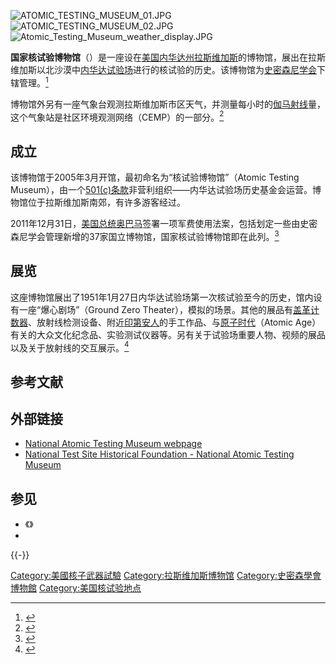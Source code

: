 [[File:ATOMIC_TESTING_MUSEUM_01.JPG|thumb]]
[[File:ATOMIC_TESTING_MUSEUM_02.JPG|thumb]]
[[File:Atomic_Testing_Museum_weather_display.JPG|thumb]]
{{coord|36.11416|N|115.1486|W|source:placeopedia|display=title}}

'''国家核试验博物馆'''（{{lang-en|National Atomic Testing Museum}}）是一座设在[[美国|美国]][[内华达州|内华达州]][[拉斯维加斯|拉斯维加斯]]的博物馆，展出在拉斯维加斯以北沙漠中[[内华达试验场|内华达试验场]]进行的核试验的历史。该博物馆为[[史密森尼学会|史密森尼学会]]下辖管理。<ref>{{cite web |url=http://affiliations.si.edu/AffiliateDetail.Asp?AffiliateID=63 |title=Affiliate Detail: National Atomic Testing Museum |publisher=Smithsonian Institution |accessdate=2012-01-01 |deadurl=yes |archiveurl=https://web.archive.org/web/20120125003127/http://affiliations.si.edu/AffiliateDetail.Asp?AffiliateID=63 |archivedate=2012-01-25 }}</ref>

博物馆外另有一座气象台观测拉斯维加斯市区天气，并测量每小时的[[伽马射线|伽马射线]]量，这个气象站是社区环境观测网络（CEMP）的一部分。<ref>{{Cite web |url=http://www.cemp.dri.edu/ |title=Community Environmental Monitoring Network |accessdate=2013-12-08 |archive-date=2013-12-05 |archive-url=https://web.archive.org/web/20131205122938/http://www.cemp.dri.edu/ |dead-url=no }}</ref>

==成立==
该博物馆于2005年3月开馆，最初命名为“核试验博物馆”（Atomic Testing Museum），由一个[[501(c)条款|501(c)条款]]非营利组织——内华达试验场历史基金会运营。博物馆位于拉斯维加斯南郊，有许多游客经过。

2011年12月31日，[[美国总统|美国总统]][[奥巴马|奥巴马]]签署一项军费使用法案，包括划定一些由史密森尼学会管理新增的37家国立博物馆，国家核试验博物馆即在此列。<ref>{{cite web|url=http://affiliations.si.edu/AffiliateDetail.Asp?AffiliateID=63|title=National Atomic Testing Museum|author=|date=|work=|publisher=Smithsonian Affiliations|accessdate=January 4, 2012|deadurl=yes|archiveurl=https://web.archive.org/web/20120125003127/http://affiliations.si.edu/AffiliateDetail.Asp?AffiliateID=63|archivedate=2012年1月25日}}</ref>

== 展览 ==
这座博物馆展出了1951年1月27日内华达试验场第一次核试验至今的历史，馆内设有一座“爆心剧场”（Ground Zero Theater），模拟{{en-link|大气核试验|Nuclear weapons testing#Types}}的场景。其他的展品有[[盖革计数器|盖革计数器]]、放射线检测设备、附近[[印第安人|印第安人]]的手工作品、与[[原子时代|原子时代]]（Atomic Age）有关的大众文化纪念品、实验测试仪器等。另有关于试验场重要人物、视频的展品以及关于放射线的交互展示。<ref>{{Cite web |url=http://www.atomictestingmuseum.org/virtual-tour.htm |title=Atomic Testing Museum: Virtual Tour |accessdate=2013-12-08 |archive-date=2005-11-24 |archive-url=https://web.archive.org/web/20051124023717/http://www.atomictestingmuseum.org/virtual-tour.htm |dead-url=yes }}</ref>

== 参考文献 ==
{{Reflist}}

== 外部链接 ==
* [https://web.archive.org/web/20050225041654/http://www.atomictestingmuseum.org/ National Atomic Testing Museum webpage]
* [https://web.archive.org/web/20070218062533/http://www.ntshf.org/ National Test Site Historical Foundation - National Atomic Testing Museum]

== 参见 ==
* 《{{en-link|如何拍摄原子弹|How to Photograph an Atomic Bomb}}》
* {{en-link|国家核科学及历史博物馆|National Museum of Nuclear Science & History}}

{{-}}
{{美国核试验}}

[[Category:美國核子武器試驗|Category:美國核子武器試驗]]
[[Category:拉斯维加斯博物馆|Category:拉斯维加斯博物馆]]
[[Category:史密森學會博物館|Category:史密森學會博物館]]
[[Category:美国核试验地点|Category:美国核试验地点]]